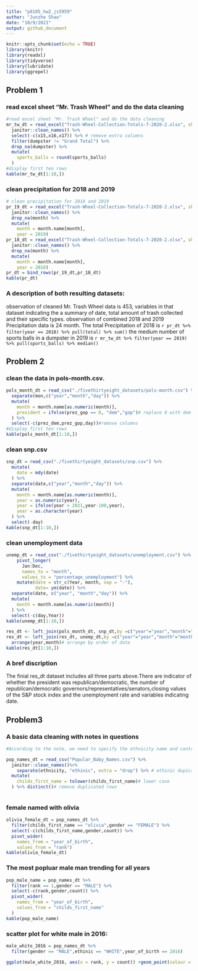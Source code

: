 ```yaml
---
title: "p8105_hw2_js5959"
author: "Junzhe Shao"
date: "10/9/2021"
output: github_document
---
```


```r
knitr::opts_chunk$set(echo = TRUE)
library(knitr)
library(readxl)
library(tidyverse)
library(lubridate)
library(ggrepel)
```


## Problem 1
### read excel sheet "Mr. Trash Wheel" and do the data cleaning
```r
#read excel sheet "Mr. Trash Wheel" and do the data cleaning
mr_tw_dt = read_excel("Trash-Wheel-Collection-Totals-7-2020-2.xlsx", sheet = "Mr. Trash Wheel", skip = 1) %>% 
  janitor::clean_names() %>% 
  select(-c(x15,x16,x17)) %>% # remove extra columns
  filter(dumpster != "Grand Total") %>% 
  drop_na(dumpster) %>% 
  mutate(
    sports_balls = round(sports_balls)
  )
#display first ten rows 
kable(mr_tw_dt[1:10,])
```
### clean precipitation for 2018 and 2019
```r
# clean precipitation for 2018 and 2019
pr_19_dt = read_excel("Trash-Wheel-Collection-Totals-7-2020-2.xlsx", sheet = "2019 Precipitation", skip = 1) %>% 
  janitor::clean_names() %>% 
  drop_na(month) %>% 
  mutate(
    month = month.name[month],
    year = 2019)
pr_18_dt = read_excel("Trash-Wheel-Collection-Totals-7-2020-2.xlsx", sheet = "2018 Precipitation", skip = 1) %>% 
  janitor::clean_names() %>% 
  drop_na(month) %>% 
  mutate(
    month = month.name[month],
    year = 2018)
pr_dt = bind_rows(pr_19_dt,pr_18_dt)
kable(pr_dt)
```
### A description of both resulting datasets:
observation of cleaned Mr. Trash Wheel data is 453, variables in that dataset indicating the a summary of date, total amount of trash collected and their specific types.
observation of combined 2018 and 2019 Precipitation data is 24 month. The total Precipitation of 2018 is `r pr_dt %>% filter(year == 2018) %>% pull(total) %>% sum()`
the medium number of sports balls in a dumpster in 2019 is `r mr_tw_dt %>% filter(year == 2019) %>% pull(sports_balls) %>% median()`

## Problem 2
### clean the data in pols-month.csv.
```r
pols_month_dt = read_csv("./fivethirtyeight_datasets/pols-month.csv") %>% 
  separate(mon,c("year","month","day")) %>% 
  mutate(
    month = month.name[as.numeric(month)],
    president = ifelse(prez_gop == 0, "dem","gop")# replace 0 with dem 
  ) %>% 
  select(-c(prez_dem,prez_gop,day))#remove columns
#display first ten rows
kable(pols_month_dt[1:10,])
```
### clean snp.csv 
```r
snp_dt = read_csv("./fivethirtyeight_datasets/snp.csv") %>% 
  mutate(
    date = mdy(date)
  ) %>% 
  separate(date,c("year","month","day")) %>% 
  mutate(
    month = month.name[as.numeric(month)],
    year = as.numeric(year),
    year = ifelse(year > 2021,year-100,year),
    year = as.character(year)
  ) %>% 
  select(-day)
kable(snp_dt[1:10,])    
```
### clean unemployment data
```r
unemp_dt = read_csv("./fivethirtyeight_datasets/unemployment.csv") %>% 
    pivot_longer(
      Jan:Dec,
      names_to = "month", 
      values_to = "percentage_unemployment") %>% 
    mutate(date = str_c(Year, month, sep = "-"),
           date= ym(date)) %>% 
  separate(date, c("year", "month","day")) %>% 
  mutate(
    month = month.name[as.numeric(month)]
  ) %>% 
  select(-c(day,Year))
kable(unemp_dt[1:10,])
```
```r
res_dt <- left_join(pols_month_dt, snp_dt,by =c("year"="year","month"="month"),na_matches="never")
res_dt <- left_join(res_dt, unemp_dt,by =c("year"="year","month"="month"),na_matches="never") %>% 
  arrange(year,month)# arrange by order of date
kable(res_dt[1:10,])
```
### A bref discription

The finial res_dt dataset includes all three parts above.There are indicator of whether the president was republican/democratic, the number of republican/democratic governors/representatives/senators,closing values of the S&P stock index and the unemployment rate and variables indicating date.  

## Problem3

### A basic data cleaning with notes in questions
```r
#According to the note, we need to specify the ethnicity name and control the case of names.

pop_names_dt = read_csv("Popular_Baby_Names.csv") %>% 
  janitor::clean_names()%>% 
    separate(ethnicity, "ethinic", extra = "drop") %>% # ethinic dupicated remove
  mutate(
    childs_first_name = tolower(childs_first_name)# lower case
  ) %>% distinct()# remove duplicated rows
  
```
### female named with olivia
```r
olivia_female_dt = pop_names_dt %>% 
  filter(childs_first_name == "olivia",gender == "FEMALE") %>% 
  select(-c(childs_first_name,gender,count)) %>% 
  pivot_wider(
    names_from = "year_of_birth",
    values_from = "rank")
kable(olivia_female_dt)
```
### The most popluar male man trending for all years
```r
pop_male_name = pop_names_dt %>% 
  filter(rank == 1,gender == "MALE") %>% 
  select(-c(rank,gender,count)) %>% 
  pivot_wider(
    names_from = "year_of_birth",
    values_from = "childs_first_name"
  )
kable(pop_male_name)
```
### scatter plot for white male in 2016:
```r
male_white_2016 = pop_names_dt %>% 
  filter(gender == "MALE",ethinic == "WHITE",year_of_birth == 2016) 

ggplot(male_white_2016, aes(x = rank, y = count)) +geom_point(colour = "skyblue") +geom_text_repel(label = male_white_2016$childs_first_name)# add not overlapping labels
```



